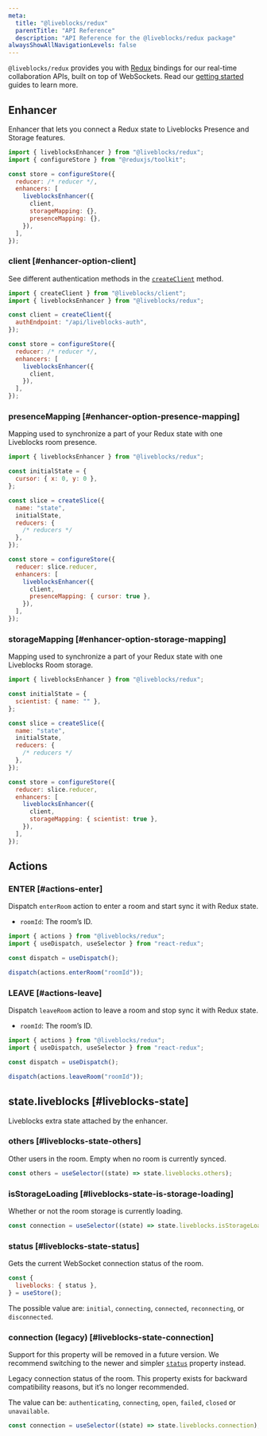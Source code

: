 ```yaml
---
meta:
  title: "@liveblocks/redux"
  parentTitle: "API Reference"
  description: "API Reference for the @liveblocks/redux package"
alwaysShowAllNavigationLevels: false
---
```


`@liveblocks/redux` provides you with [Redux](https://react-redux.js.org/)
bindings for our real-time collaboration APIs, built on top of WebSockets. Read
our [getting started](/docs/get-started) guides to learn more.

## Enhancer

Enhancer that lets you connect a Redux state to Liveblocks Presence and Storage
features.

```js
import { liveblocksEnhancer } from "@liveblocks/redux";
import { configureStore } from "@reduxjs/toolkit";

const store = configureStore({
  reducer: /* reducer */,
  enhancers: [
    liveblocksEnhancer({
      client,
      storageMapping: {},
      presenceMapping: {},
    }),
  ],
});
```

### client [#enhancer-option-client]

See different authentication methods in the [`createClient`][] method.

```js highlight="1,4-6,12"
import { createClient } from "@liveblocks/client";
import { liveblocksEnhancer } from "@liveblocks/redux";

const client = createClient({
  authEndpoint: "/api/liveblocks-auth",
});

const store = configureStore({
  reducer: /* reducer */,
  enhancers: [
    liveblocksEnhancer({
      client,
    }),
  ],
});
```

### presenceMapping [#enhancer-option-presence-mapping]

Mapping used to synchronize a part of your Redux state with one Liveblocks room
presence.

```js highlight="20"
import { liveblocksEnhancer } from "@liveblocks/redux";

const initialState = {
  cursor: { x: 0, y: 0 },
};

const slice = createSlice({
  name: "state",
  initialState,
  reducers: {
    /* reducers */
  },
});

const store = configureStore({
  reducer: slice.reducer,
  enhancers: [
    liveblocksEnhancer({
      client,
      presenceMapping: { cursor: true },
    }),
  ],
});
```

### storageMapping [#enhancer-option-storage-mapping]

Mapping used to synchronize a part of your Redux state with one Liveblocks Room
storage.

```js highlight="20"
import { liveblocksEnhancer } from "@liveblocks/redux";

const initialState = {
  scientist: { name: "" },
};

const slice = createSlice({
  name: "state",
  initialState,
  reducers: {
    /* reducers */
  },
});

const store = configureStore({
  reducer: slice.reducer,
  enhancers: [
    liveblocksEnhancer({
      client,
      storageMapping: { scientist: true },
    }),
  ],
});
```

## Actions

### ENTER [#actions-enter]

Dispatch `enterRoom` action to enter a room and start sync it with Redux state.

- `roomId`: The room’s ID.

```js
import { actions } from "@liveblocks/redux";
import { useDispatch, useSelector } from "react-redux";

const dispatch = useDispatch();

dispatch(actions.enterRoom("roomId"));
```

### LEAVE [#actions-leave]

Dispatch `leaveRoom` action to leave a room and stop sync it with Redux state.

- `roomId`: The room’s ID.

```js
import { actions } from "@liveblocks/redux";
import { useDispatch, useSelector } from "react-redux";

const dispatch = useDispatch();

dispatch(actions.leaveRoom("roomId"));
```

## state.liveblocks [#liveblocks-state]

Liveblocks extra state attached by the enhancer.

### others [#liveblocks-state-others]

Other users in the room. Empty when no room is currently synced.

```js
const others = useSelector((state) => state.liveblocks.others);
```

### isStorageLoading [#liveblocks-state-is-storage-loading]

Whether or not the room storage is currently loading.

```js
const connection = useSelector((state) => state.liveblocks.isStorageLoading);
```

### status [#liveblocks-state-status]

Gets the current WebSocket connection status of the room.

```js
const {
  liveblocks: { status },
} = useStore();
```

The possible value are: `initial`, `connecting`, `connected`, `reconnecting`, or
`disconnected`.

### connection (legacy) [#liveblocks-state-connection]

<Banner title="Deprecated since 1.1" type="warning">

Support for this property will be removed in a future version. We recommend
switching to the newer and simpler [`status`][] property instead.

</Banner>

Legacy connection status of the room. This property exists for backward
compatibility reasons, but it’s no longer recommended.

The value can be: `authenticating`, `connecting`, `open`, `failed`, `closed` or
`unavailable`.

```js
const connection = useSelector((state) => state.liveblocks.connection);
```

[`createclient`]: /docs/api-reference/liveblocks-client#createClient
[`status`]: /docs/api-reference/liveblocks-redux#liveblocks-state-status

